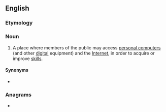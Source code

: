 ==English==

===Etymology===
{{prefix|en|tele|centre}}

===Noun===
{{wikipedia}}
{{en-noun}}

# A place where members of the public may access [[personal computer]]s (and other [[digital]] equipment) and the [[Internet]], in order to acquire or improve [[skill]]s.

====Synonyms====
* {{l|en|telebureau}}

===Anagrams===
* {{anagrams|en|a=ceeeelnrtt|telecenter}}